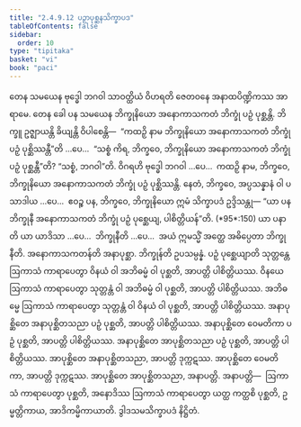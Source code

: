 ```yaml
---
title: "2.4.9.12 ပဉှာပုစ္ဆနသိက္ခာပဒ"
tableOfContents: false
sidebar:
  order: 10
type: "tipitaka"
basket: "vi"
book: "paci"
---
```



<DynamicBreadcrumb />

<Division number="1219" book="paci" e="ch" v="2" p="460">

<Paragraph number="3509" book="paci">
တေန သမယေန ဗုဒ္ဓေါ ဘဂဝါ သာဝတ္ထိယံ ဝိဟရတိ ဇေတဝနေ အနာထပိဏ္ဍိကဿ အာရာမေ. တေန ခေါ ပန သမယေန ဘိက္ခုနိယော အနောကာသကတံ ဘိက္ခုံ ပဉှံ ပုစ္ဆန္တိ. ဘိက္ခူ ဥဇ္ဈာယန္တိ ခိယျန္တိ ဝိပါစေန္တိ—  “ကထဉှိ နာမ ဘိက္ခုနိယော အနောကာသကတံ ဘိက္ခုံ ပဉှံ ပုစ္ဆိဿန္တီ”တိ …ပေ…  “သစ္စံ ကိရ, ဘိက္ခဝေ, ဘိက္ခုနိယော အနောကာသကတံ ဘိက္ခုံ ပဉှံ ပုစ္ဆန္တီ”တိ? “သစ္စံ, ဘဂဝါ”တိ. ဝိဂရဟိ ဗုဒ္ဓေါ ဘဂဝါ …ပေ…  ကထဉှိ နာမ, ဘိက္ခဝေ, ဘိက္ခုနိယော အနောကာသကတံ ဘိက္ခုံ ပဉှံ ပုစ္ဆိဿန္တိ. နေတံ, ဘိက္ခဝေ, အပ္ပသန္နာနံ ဝါ ပသာဒါယ …ပေ…  ဧဝဉ္စ ပန, ဘိက္ခဝေ, ဘိက္ခုနိယော ဣမံ သိက္ခာပဒံ ဥဒ္ဒိသန္တု—
</Paragraph>

</Division>
<Division number="1220" book="paci" e="ch" v="2" p="460">

<Paragraph number="3510" book="paci">
<Emphasis>“ယာ ပန ဘိက္ခုနီ အနောကာသကတံ ဘိက္ခုံ ပဉှံ ပုစ္ဆေယျ, ပါစိတ္တိယန်”</Emphasis>တိ. (*95*:<Emphasis>150</Emphasis>)
</Paragraph>

</Division>
<Division number="1221" book="paci" e="ch" v="2" p="460">

<Paragraph number="3511" book="paci">
<Emphasis>ယာ ပနာ</Emphasis>တိ ယာ ယာဒိသာ …ပေ…  <Emphasis>ဘိက္ခုနီ</Emphasis>တိ …ပေ…  အယံ ဣမသ္မိံ အတ္ထေ အဓိပ္ပေတာ ဘိက္ခုနီတိ.
</Paragraph>

<Paragraph number="3512" book="paci">
<Emphasis>အနောကာသကတန်</Emphasis>တိ အနာပုစ္ဆာ. <Emphasis>ဘိက္ခုန်</Emphasis>တိ ဥပသမ္ပန္နံ. <Emphasis>ပဉှံ ပုစ္ဆေယျာ</Emphasis>တိ သုတ္တန္တေ ဩကာသံ ကာရာပေတွာ ဝိနယံ ဝါ အဘိဓမ္မံ ဝါ ပုစ္ဆတိ, အာပတ္တိ ပါစိတ္တိယဿ. ဝိနယေ ဩကာသံ ကာရာပေတွာ သုတ္တန္တံ ဝါ အဘိဓမ္မံ ဝါ ပုစ္ဆတိ, အာပတ္တိ ပါစိတ္တိယဿ. အဘိဓမ္မေ ဩကာသံ ကာရာပေတွာ သုတ္တန္တံ ဝါ ဝိနယံ ဝါ ပုစ္ဆတိ, အာပတ္တိ ပါစိတ္တိယဿ.
</Paragraph>

</Division>
<Division number="1222" book="paci" e="ch" v="2" p="461">

<Paragraph number="3513" book="paci">
အနာပုစ္ဆိတေ အနာပုစ္ဆိတသညာ ပဉှံ ပုစ္ဆတိ, အာပတ္တိ ပါစိတ္တိယဿ. အနာပုစ္ဆိတေ ဝေမတိကာ ပဉှံ ပုစ္ဆတိ, အာပတ္တိ ပါစိတ္တိယဿ. အနာပုစ္ဆိတေ အာပုစ္ဆိတသညာ ပဉှံ ပုစ္ဆတိ, အာပတ္တိ ပါစိတ္တိယဿ.
</Paragraph>

<Paragraph number="3514" book="paci">
အာပုစ္ဆိတေ အနာပုစ္ဆိတသညာ, အာပတ္တိ ဒုက္ကဋဿ. အာပုစ္ဆိတေ ဝေမတိကာ, အာပတ္တိ ဒုက္ကဋဿ. အာပုစ္ဆိတေ အာပုစ္ဆိတသညာ, အနာပတ္တိ.
</Paragraph>

</Division>
<Division number="1223" book="paci" e="ch" v="2" p="461">

<Paragraph number="3515" book="paci">
အနာပတ္တိ—  ဩကာသံ ကာရာပေတွာ ပုစ္ဆတိ, အနောဒိဿ ဩကာသံ ကာရာပေတွာ ယတ္ထ ကတ္ထစိ ပုစ္ဆတိ, ဥမ္မတ္တိကာယ, အာဒိကမ္မိကာယာတိ.

</Paragraph>
</Division>

<Paragraph number="3516" type="center" book="paci">
ဒွါဒသမသိက္ခာပဒံ နိဋ္ဌိတံ.
</Paragraph>